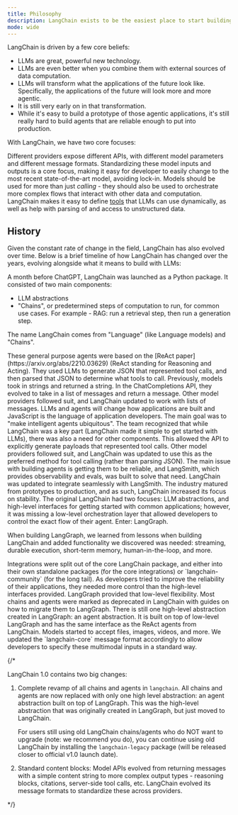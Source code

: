```yaml
---
title: Philosophy
description: LangChain exists to be the easiest place to start building with LLMs, while also being flexible and production-ready.
mode: wide
---
```



<AlphaCallout />

LangChain is driven by a few core beliefs:

- LLMs are great, powerful new technology.
- LLMs are even better when you combine them with external sources of data computation.
- LLMs will transform what the applications of the future look like. Specifically, the applications of the future will look more and more agentic.
- It is still very early on in that transformation.
- While it's easy to build a prototype of those agentic applications, it's still really hard to build agents that are reliable enough to put into production.

With LangChain, we have two core focuses:

<Steps>
<Step title="We want to make it possible for developers to build with whatever the best model is at the time.">

Different providers expose different APIs, with different model parameters and different message formats.
Standardizing these model inputs and outputs is a core focus, making it easy for developer to easily change to the most recent state-of-the-art model, avoiding lock-in.
</Step>
<Step title="We want to make it easy to use these models to orchestrate more complex flows that interact with other data and computation.">
Models should be used for more than just *calling* - they should also be used to orchestrate more complex flows that interact with other data and computation. LangChain makes it easy to define [tools](/oss/langchain/tools) that LLMs can use dynamically, as well as help with parsing of and access to unstructured data.
</Step>
</Steps>

## History

Given the constant rate of change in the field, LangChain has also evolved over time. Below is a brief timeline of how LangChain has changed over the years, evolving alongside what it means to build with LLMs:

<Card title="**October 24, 2022**: LangChain launched as a Python package" horizontal>
A month before ChatGPT, LangChain was launched as a Python package. It consisted of two main components:

- LLM abstractions
- "Chains", or predetermined steps of computation to run, for common use cases. For example - RAG: run a retrieval step, then run a generation step.

The name LangChain comes from "Language" (like Language models) and "Chains".
</Card>


<Card title="**December 2022**: The first general purpose agents were added to LangChain." horizontal>
These general purpose agents were based on the [ReAct paper](https://arxiv.org/abs/2210.03629) (ReAct standing for Reasoning and Acting). They used LLMs to generate JSON that represented tool calls, and then parsed that JSON to determine what tools to call.
</Card>


<Card title="**January 2023**: OpenAI releases a 'Chat Completion' API" horizontal>
Previously, models took in strings and returned a string. In the ChatCompletions API, they evolved to take in a list of messages and return a message. Other model providers followed suit, and LangChain updated to work with lists of messages.
</Card>

<Card title="**January 2023**: LangChain releases a JavaScript version" horizontal>
LLMs and agents will change how applications are built and JavaScript is the language of application developers.
</Card>

<Card title="**February 2023**: LangChain Inc. was formed as a company around the open source LangChain project" horizontal>
The main goal was to "make intelligent agents ubiquitous". The team recognized that while LangChain was a key part (LangChain made it simple to get started with LLMs), there was also a need for other components.
</Card>

<Card title="**Spring 2023**: OpenAI releases 'function calling' in their API" horizontal>
This allowed the API to explicitly generate payloads that represented tool calls. Other model providers followed suit, and LangChain was updated to use this as the preferred method for tool calling (rather than parsing JSON).
</Card>

<Card title="**Summer 2023**: LangSmith is released as closed source platform by LangChain Inc., providing observability and evals" horizontal>
The main issue with building agents is getting them to be reliable, and LangSmith, which provides observability and evals, was built to solve that need. LangChain was updated to integrate seamlessly with LangSmith.
</Card>

<Card title="**January 2024**: langchain releases 0.1, its first non-0.0.x" horizontal>
The industry matured from prototypes to production, and as such, LangChain increased its focus on stability.
</Card>

<Card title="**February 2024**: LangGraph is released as an open-source library" horizontal>
The original LangChain had two focuses: LLM abstractions, and high-level interfaces for getting started with common applications; however, it was missing a low-level orchestration layer that allowed developers to control the exact flow of their agent. Enter: LangGraph.

When building LangGraph, we learned from lessons when building LangChain and added functionality we discovered was needed: streaming, durable execution, short-term memory, human-in-the-loop, and more.
</Card>

<Card title="**Summer 2024**: LangChain has over 700 integrations" horizontal>
Integrations were split out of the core LangChain package, and either into their own standalone packages (for the core integrations) or `langchain-community` (for the long tail).
</Card>

<Card title="**Fall 2024**: LangGraph becomes the preferred way to build any AI applications that's more than a single LLM call" horizontal>
As developers tried to improve the reliability of their applications, they needed more control than the high-level interfaces provided. LangGraph provided that low-level flexibility. Most chains and agents were marked as deprecated in LangChain with guides on how to migrate them to LangGraph. There is still one high-level abstraction created in LangGraph: an agent abstraction. It is built on top of low-level LangGraph and has the same interface as the ReAct agents from LangChain.
</Card>

<Card title="**Spring 2025**: Model APIs become more multimodal" horizontal>
Models started to accept files, images, videos, and more. We updated the `langchain-core` message format accordingly to allow developers to specify these multimodal inputs in a standard way.
</Card>

{/*

<Card title="**Fall 2025**: LangChain releases 1.0 with two major changes" horizontal>

LangChain 1.0 contains two big changes:

1. Complete revamp of all chains and agents in `langchain`. All chains and agents are now replaced with only one high level abstraction: an agent abstraction built on top of LangGraph. This was the high-level abstraction that was originally created in LangGraph, but just moved to LangChain.

    For users still using old LangChain chains/agents who do NOT want to upgrade (note: we recommend you do), you can continue using old LangChain by installing the `langchain-legacy` package (will be released closer to official v1.0 launch date).

2. Standard content blocks: Model APIs evolved from returning messages with a simple content string to more complex output types - reasoning blocks, citations, server-side tool calls, etc. LangChain evolved its message formats to standardize these across providers.

</Card>

*/}
